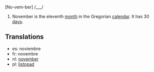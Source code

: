 [No-vem-ber] /___/

#November is the eleventh [[month]] in the Gregorian [[calendar]]. It has 30 [[day]]s.

==Translations==

*es: noviembre
*fr: novembre
*nl: [[november]]
*pl: [[listopad]]